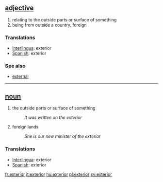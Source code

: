== [[adjective]] ==
# relating to the outside parts or surface of something
# being from outside a country, foreign

=== Translations ===
*[[Interlingua]]: exterior
*[[Spanish]]: exterior

=== See also ===
*[[external]]

----

== [[noun]] ==
# the outside parts or surface of something
#:''It was written on the exterior''
# foreign lands
#:''She is our new minister of the exterior''

=== Translations ===
*[[Interlingua]]: exterior
*[[Spanish]]: exterior

[[fr:exterior]]
[[it:exterior]]
[[hu:exterior]]
[[pl:exterior]]
[[sv:exterior]]
